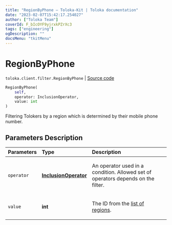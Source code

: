 ```yaml
---
title: "RegionByPhone — Toloka-Kit | Toloka documentation"
date: "2023-02-07T15:42:17.254027"
author: ["Toloka Team"]
coverId: F_bIcOYF9yjrxkPZrXc3
tags: ["engineering"]
ogDescription: ""
docsMenu: "tkitMenu"
---
```


# RegionByPhone
`toloka.client.filter.RegionByPhone` | [Source code](https://github.com/Toloka/toloka-kit/blob/v1.1.3/src/client/filter.py#L485)

```python
RegionByPhone(
    self,
    operator: InclusionOperator,
    value: int
)
```

Filtering Tolokers by a region which is determined by their mobile phone number.

## Parameters Description

| Parameters | Type | Description |
| :----------| :----| :-----------|
`operator`|**[InclusionOperator](/docs/toloka-kit/reference/toloka.client.primitives.operators.InclusionOperator)**|<p>An operator used in a condition. Allowed set of operators depends on the filter.</p>
`value`|**int**|<p>The ID from the [list of regions](/docs/api/regions).</p>
